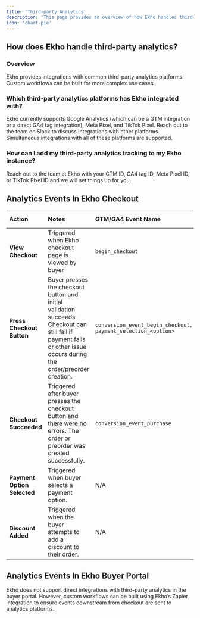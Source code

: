```yaml
---
title: 'Third-party Analytics'
description: 'This page provides an overview of how Ekho handles third-party analytics.'
icon: 'chart-pie'
---
```


## How does Ekho handle third-party analytics?

### Overview

Ekho provides integrations with common third-party analytics platforms. Custom workflows can be built for more complex use cases.

### Which third-party analytics platforms has Ekho integrated with?

Ekho currently supports Google Analytics (which can be a GTM integration or a direct GA4 tag integration), Meta Pixel, and TikTok Pixel. Reach out to the team on Slack to discuss integrations with other platforms. Simultaneous integrations with all of these platforms are supported.

### How can I add my third-party analytics tracking to my Ekho instance?

Reach out to the team at Ekho with your GTM ID, GA4 tag ID, Meta Pixel ID, or TikTok Pixel ID and we will set things up for you.

## Analytics Events In Ekho Checkout

| Action                      | Notes                                                                                                                                                                 | GTM/GA4 Event Name                                            | Meta Pixel Event Name                        | TikTok Pixel Event Name |
| :-------------------------- | :-------------------------------------------------------------------------------------------------------------------------------------------------------------------- | :------------------------------------------------------------ | :------------------------------------------- | :---------------------- |
| **View Checkout**           | Triggered when Ekho checkout page is viewed by buyer                                                                                                                  | `begin_checkout`                                              | `PageView`                                   | `Pageview`              |
| **Press Checkout Button**   | Buyer presses the checkout button and initial validation succeeds. Checkout can still fail if payment fails or other issue occurs during the order/preorder creation. | `conversion_event_begin_checkout, payment_selection_<option>` | `begin_checkout, payment_selection_<option>` | `BeginCheckout`         |
| **Checkout Succeeded**      | Triggered after buyer presses the checkout button and there were no errors. The order or preorder was created successfully.                                           | `conversion_event_purchase`                                   | `placeorder`                                 | `PlaceAnOrder`          |
| **Payment Option Selected** | Triggered when buyer selects a payment option.                                                                                                                        | N/A                                                           | N/A                                          | `AddPaymentInfo`        |
| **Discount Added**          | Triggered when the buyer attempts to add a discount to their order.                                                                                                   | N/A                                                           | N/A                                          | `SubmitForm`            |

## Analytics Events In Ekho Buyer Portal

Ekho does not support direct integrations with third-party analytics in the buyer portal. However, custom workflows can be built using Ekhoʼs Zapier integration to ensure events downstream from checkout are sent to analytics platforms.
